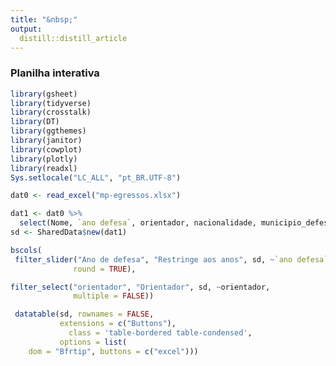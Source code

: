 ```yaml
---
title: "&nbsp;"
output:
  distill::distill_article
---
```


### Planilha interativa

```r

library(gsheet)
library(tidyverse)
library(crosstalk)
library(DT)
library(ggthemes)
library(janitor)
library(cowplot)
library(plotly)
library(readxl)
Sys.setlocale("LC_ALL", "pt_BR.UTF-8")

dat0 <- read_excel("mp-egressos.xlsx")

dat1 <- dat0 %>% 
  select(Nome, `ano defesa`, orientador, nacionalidade, municipio_defesa) 
sd <- SharedData$new(dat1)


```



```r

bscols(
 filter_slider("Ano de defesa", "Restringe aos anos", sd, ~`ano defesa`,
              round = TRUE),

filter_select("orientador", "Orientador", sd, ~orientador,
              multiple = FALSE))

 datatable(sd, rownames = FALSE,
           extensions = c("Buttons"),
             class = 'table-bordered table-condensed',
           options = list(
    dom = "Bfrtip", buttons = c("excel")))
           


```
